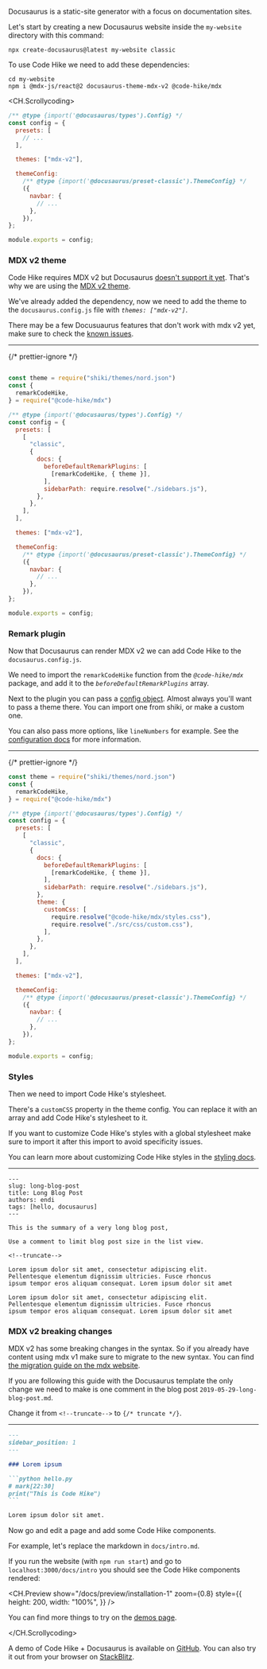 Docusaurus is a static-site generator with a focus on documentation sites.

Let's start by creating a new Docusaurus website inside the `my-website` directory with this command:

```
npx create-docusaurus@latest my-website classic
```

To use Code Hike we need to add these dependencies:

```
cd my-website
npm i @mdx-js/react@2 docusaurus-theme-mdx-v2 @code-hike/mdx
```

<CH.Scrollycoding>

```js docusaurus.config.js focus=2,7,16
/** @type {import('@docusaurus/types').Config} */
const config = {
  presets: [
    // ...
  ],

  themes: ["mdx-v2"],

  themeConfig:
    /** @type {import('@docusaurus/preset-classic').ThemeConfig} */
    ({
      navbar: {
        // ...
      },
    }),
};

module.exports = config;
```

### MDX v2 theme

Code Hike requires MDX v2 but Docusaurus [doesn't support it yet](https://github.com/facebook/docusaurus/issues/4029). That's why we are using the [MDX v2 theme](https://github.com/pomber/docusaurus-mdx-2).

We've already added the dependency, now we need to add the theme to the `docusaurus.config.js` file with _`themes: ["mdx-v2"]`_.

There may be a few Docusuaurus features that don't work with mdx v2 yet, make sure to check the [known issues](https://github.com/pomber/docusaurus-mdx-2#known-issues).

---

{/* prettier-ignore */}
```js docusaurus.config.js focus=2:5,14:16

const theme = require("shiki/themes/nord.json")
const {
  remarkCodeHike,
} = require("@code-hike/mdx")

/** @type {import('@docusaurus/types').Config} */
const config = {
  presets: [
    [
      "classic",
      {
        docs: {
          beforeDefaultRemarkPlugins: [
            [remarkCodeHike, { theme }],
          ],
          sidebarPath: require.resolve("./sidebars.js"),
        },
      },
    ],
  ],

  themes: ["mdx-v2"],

  themeConfig:
    /** @type {import('@docusaurus/preset-classic').ThemeConfig} */
    ({
      navbar: {
        // ...
      },
    }),
};

module.exports = config;
```

### Remark plugin

Now that Docusaurus can render MDX v2 we can add Code Hike to the `docusaurus.config.js`.

We need to import the `remarkCodeHike` function from the _`@code-hike/mdx`_ package, and add it to the _`beforeDefaultRemarkPlugins`_ array.

Next to the plugin you can pass a [config object](focus://2,15[30:38]). Almost always you'll want to pass a theme there. You can import one from shiki, or make a custom one.

You can also pass more options, like `lineNumbers` for example. See the [configuration docs](/docs/configuration) for more information.

---

{/* prettier-ignore */}
```js docusaurus.config.js focus=19,20,22
const theme = require("shiki/themes/nord.json")
const {
  remarkCodeHike,
} = require("@code-hike/mdx")

/** @type {import('@docusaurus/types').Config} */
const config = {
  presets: [
    [
      "classic",
      {
        docs: {
          beforeDefaultRemarkPlugins: [
            [remarkCodeHike, { theme }],
          ],
          sidebarPath: require.resolve("./sidebars.js"),
        },
        theme: {
          customCss: [
            require.resolve("@code-hike/mdx/styles.css"),
            require.resolve("./src/css/custom.css"),
          ],
        },
      },
    ],
  ],

  themes: ["mdx-v2"],

  themeConfig:
    /** @type {import('@docusaurus/preset-classic').ThemeConfig} */
    ({
      navbar: {
        // ...
      },
    }),
};

module.exports = config;
```

### Styles

Then we need to import Code Hike's stylesheet.

There's a `customCSS` property in the theme config. You can replace it with an array and add Code Hike's stylesheet to it.

If you want to customize Code Hike's styles with a global stylesheet make sure to import it after this import to avoid specificity issues.

You can learn more about customizing Code Hike styles in the [styling docs](/docs/intro).

---

```text blog/2019-05-29-long-blog-post.md focus=12
---
slug: long-blog-post
title: Long Blog Post
authors: endi
tags: [hello, docusaurus]
---

This is the summary of a very long blog post,

Use a comment to limit blog post size in the list view.

<!--truncate-->

Lorem ipsum dolor sit amet, consectetur adipiscing elit.
Pellentesque elementum dignissim ultricies. Fusce rhoncus
ipsum tempor eros aliquam consequat. Lorem ipsum dolor sit amet

Lorem ipsum dolor sit amet, consectetur adipiscing elit.
Pellentesque elementum dignissim ultricies. Fusce rhoncus
ipsum tempor eros aliquam consequat. Lorem ipsum dolor sit amet

```

### MDX v2 breaking changes

MDX v2 has some breaking changes in the syntax. So if you already have content using mdx v1 make sure to migrate to the new syntax. You can find [the migration guide on the mdx website](https://mdxjs.com/migrating/v2/).

If you are following this guide with the Docusaurus template the only change we need to make is one comment in the blog post `2019-05-29-long-blog-post.md`.

Change it from `<!--truncate-->` to `{/* truncate */}`.

---

````md docs/intro.md
---
sidebar_position: 1
---

### Lorem ipsum

```python hello.py
# mark[22:30]
print("This is Code Hike")
```

Lorem ipsum dolor sit amet.
````

Now go and edit a page and add some Code Hike components.

For example, let's replace the markdown in `docs/intro.md`.

If you run the website (with `npm run start`) and go to `localhost:3000/docs/intro` you should see the Code Hike components rendered:

<CH.Preview
  show="/docs/preview/installation-1"
  zoom={0.8}
  style={{
    height: 200,
    width: "100%",
  }}
/>

You can find more things to try on the [demos page](https://codehike.org/#demos).

</CH.Scrollycoding>
 
<div style={{ height: 20 }} />

A demo of Code Hike + Docusaurus is available on [GitHub](https://github.com/code-hike/codehike/tree/main/examples/docusaurus). You can also try it out from your browser on [StackBlitz](https://stackblitz.com/github/code-hike/codehike/tree/main/examples/docusaurus?file=docs/intro.md&initialpath=docs/intro).

<div style={{ height: 200 }} />
